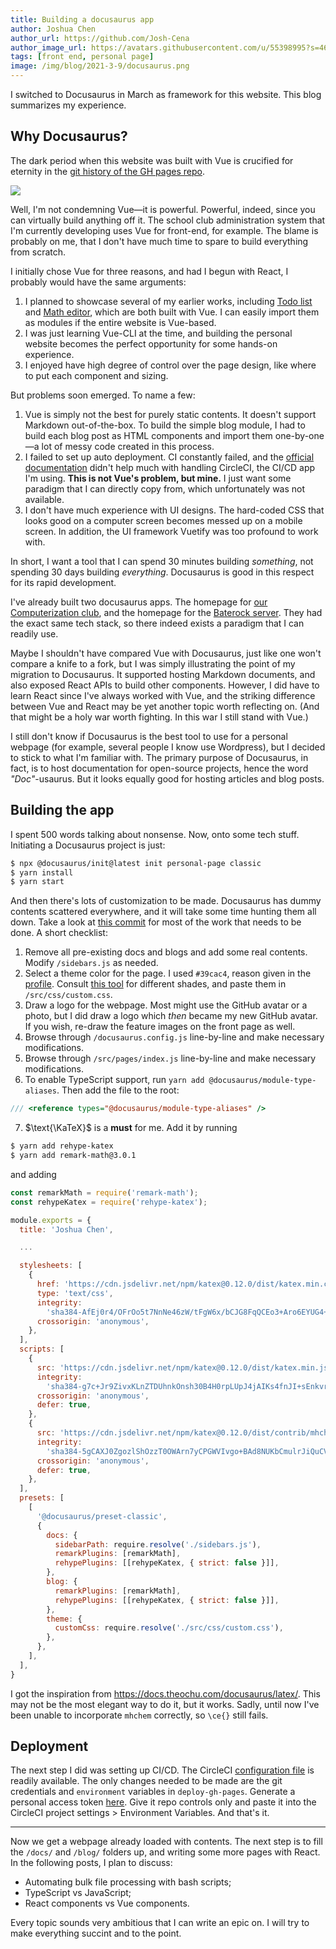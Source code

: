 ```yaml
---
title: Building a docusaurus app
author: Joshua Chen
author_url: https://github.com/Josh-Cena
author_image_url: https://avatars.githubusercontent.com/u/55398995?s=460&u=88dc0dcb0691877524dd8739db9fde7ed4fa9721&v=4
tags: [front end, personal page]
image: /img/blog/2021-3-9/docusaurus.png
---
```


I switched to Docusaurus in March as framework for this website. This blog summarizes my experience.

<!-- truncate -->

## Why Docusaurus?

The dark period when this website was built with Vue is crucified for eternity in the [git history of the GH pages repo](https://github.com/Josh-Cena/Personal-page/tree/202beb7770e17fbc6ab30bce4d928bf678ecc5e8).

<img src="/img/blog/2021-3-9/page.jpg"></img>

Well, I'm not condemning Vue—it is powerful. Powerful, indeed, since you can virtually build anything off it. The school club administration system that I'm currently developing uses Vue for front-end, for example. The blame is probably on me, that I don't have much time to spare to build everything from scratch.

I initially chose Vue for three reasons, and had I begun with React, I probably would have the same arguments:

1. I planned to showcase several of my earlier works, including [Todo list](https://github.com/Computerization/New-member-practice-commit/tree/master/2019/Josh-Cena/Joshua-Todolist%20with%20vue) and [Math editor](https://github.com/Josh-Cena/Web-math-editor), which are both built with Vue. I can easily import them as modules if the entire website is Vue-based.
2. I was just learning Vue-CLI at the time, and building the personal website becomes the perfect opportunity for some hands-on experience.
3. I enjoyed have high degree of control over the page design, like where to put each component and sizing.

But problems soon emerged. To name a few:

1. Vue is simply not the best for purely static contents. It doesn't support Markdown out-of-the-box. To build the simple blog module, I had to build each blog post as HTML components and import them one-by-one—a lot of messy code created in this process.
2. I failed to set up auto deployment. CI constantly failed, and the [official documentation](https://cli.vuejs.org/guide/deployment.html#platform-guides) didn't help much with handling CircleCI, the CI/CD app I'm using. **This is not Vue's problem, but mine.** I just want some paradigm that I can directly copy from, which unfortunately was not available.
3. I don't have much experience with UI designs. The hard-coded CSS that looks good on a computer screen becomes messed up on a mobile screen. In addition, the UI framework Vuetify was too profound to work with.

In short, I want a tool that I can spend 30 minutes building _something_, not spending 30 days building _everything_. Docusaurus is good in this respect for its rapid development.

I've already built two docusaurus apps. The homepage for [our Computerization club](https://computerization.io), and the homepage for the [Baterock server](https://baterock-minecraft.github.io). They had the exact same tech stack, so there indeed exists a paradigm that I can readily use.

Maybe I shouldn't have compared Vue with Docusaurus, just like one won't compare a knife to a fork, but I was simply illustrating the point of my migration to Docusaurus. It supported hosting Markdown documents, and also exposed React APIs to build other components. However, I did have to learn React since I've always worked with Vue, and the striking difference between Vue and React may be yet another topic worth reflecting on. (And that might be a holy war worth fighting. In this war I still stand with Vue.)

I still don't know if Docusaurus is the best tool to use for a personal webpage (for example, several people I know use Wordpress), but I decided to stick to what I'm familiar with. The primary purpose of Docusaurus, in fact, is to host documentation for open-source projects, hence the word _"Doc"_-usaurus. But it looks equally good for hosting articles and blog posts.

## Building the app

I spent 500 words talking about nonsense. Now, onto some tech stuff. Initiating a Docusaurus project is just:

```bash
$ npx @docusaurus/init@latest init personal-page classic
$ yarn install
$ yarn start
```

And then there's lots of customization to be made. Docusaurus has dummy contents scattered everywhere, and it will take some time hunting them all down. Take a look at [this commit](https://github.com/Josh-Cena/Personal-page/commit/a5f2566068a5f915b75b39f8aabfe139f58125ef) for most of the work that needs to be done. A short checklist:

1. Remove all pre-existing docs and blogs and add some real contents. Modify `/sidebars.js` as needed.
2. Select a theme color for the page. I used `#39cac4`, reason given in the <a href="/CV/">profile</a>. Consult [this tool](https://v2.docusaurus.io/docs/styling-layout#styling-your-site-with-infima) for different shades, and paste them in `/src/css/custom.css`.
3. Draw a logo for the webpage. Most might use the GitHub avatar or a photo, but I did draw a logo which _then_ became my new GitHub avatar. If you wish, re-draw the feature images on the front page as well.
4. Browse through `/docusaurus.config.js` line-by-line and make necessary modifications.
5. Browse through `/src/pages/index.js` line-by-line and make necessary modifications.
6. To enable TypeScript support, run `yarn add @docusaurus/module-type-aliases`. Then add the file to the root:

```typescript title="types.d.ts"
/// <reference types="@docusaurus/module-type-aliases" />
```

7. $\text{\KaTeX}$ is a **must** for me. Add it by running

```bash
$ yarn add rehype-katex
$ yarn add remark-math@3.0.1
```

and adding

```jsx title="/docusaurus.config.js" {1-2,9-33,38-46}
const remarkMath = require('remark-math');
const rehypeKatex = require('rehype-katex');

module.exports = {
  title: 'Joshua Chen',

  ...

  stylesheets: [
    {
      href: 'https://cdn.jsdelivr.net/npm/katex@0.12.0/dist/katex.min.css',
      type: 'text/css',
      integrity:
        'sha384-AfEj0r4/OFrOo5t7NnNe46zW/tFgW6x/bCJG8FqQCEo3+Aro6EYUG4+cU+KJWu/X',
      crossorigin: 'anonymous',
    },
  ],
  scripts: [
    {
      src: 'https://cdn.jsdelivr.net/npm/katex@0.12.0/dist/katex.min.js',
      integrity:
        'sha384-g7c+Jr9ZivxKLnZTDUhnkOnsh30B4H0rpLUpJ4jAIKs4fnJI+sEnkvrMWph2EDg4',
      crossorigin: 'anonymous',
      defer: true,
    },
    {
      src: 'https://cdn.jsdelivr.net/npm/katex@0.12.0/dist/contrib/mhchem.min.js',
      integrity:
        'sha384-5gCAXJ0ZgozlShOzzT0OWArn7yCPGWVIvgo+BAd8NUKbCmulrJiQuCVR9cHlPHeG',
      crossorigin: 'anonymous',
      defer: true,
    },
  ],
  presets: [
    [
      '@docusaurus/preset-classic',
      {
        docs: {
          sidebarPath: require.resolve('./sidebars.js'),
          remarkPlugins: [remarkMath],
          rehypePlugins: [[rehypeKatex, { strict: false }]],
        },
        blog: {
          remarkPlugins: [remarkMath],
          rehypePlugins: [[rehypeKatex, { strict: false }]],
        },
        theme: {
          customCss: require.resolve('./src/css/custom.css'),
        },
      },
    ],
  ],
}
```

I got the inspiration from https://docs.theochu.com/docusaurus/latex/. This may not be the most elegant way to do it, but it works. Sadly, until now I've been unable to incorporate `mhchem` correctly, so `\ce{}` still fails.

## Deployment

The next step I did was setting up CI/CD. The CircleCI [configuration file](https://github.com/Josh-Cena/Personal-page/blob/master/.circleci/config.yml) is readily available. The only changes needed to be made are the git credentials and `environment` variables in `deploy-gh-pages`. Generate a personal access token [here](https://github.com/settings/tokens). Give it repo controls only and paste it into the CircleCI project settings > Environment Variables. And that's it.

---

Now we get a webpage already loaded with contents. The next step is to fill the `/docs/` and `/blog/` folders up, and writing some more pages with React. In the following posts, I plan to discuss:

- Automating bulk file processing with bash scripts;
- TypeScript vs JavaScript;
- React components vs Vue components.

Every topic sounds very ambitious that I can write an epic on. I will try to make everything succint and to the point.
